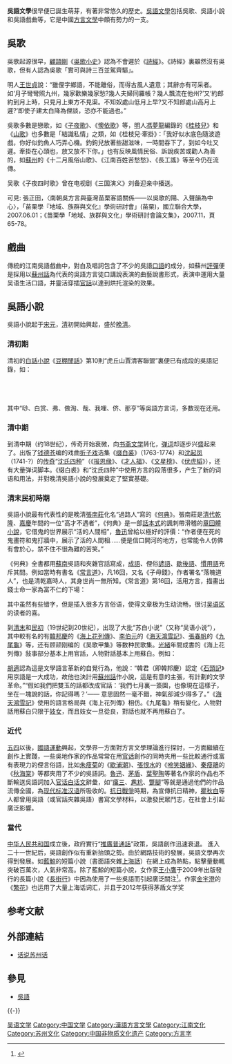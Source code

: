 {{Literature}}

'''吳語文學'''很早便已誕生萌芽，有著非常悠久的歷史。[[吳語|吳語]][[文學|文學]]包括吳歌、吳語小說和吳語戲曲等，它是中國[[方言文學|方言文學]]中頗有勢力的一支。

== 吳歌 ==
吳歌起源很早，[[顧頡剛|顧頡剛]]《[[吳歌小史|吳歌小史]]》認為不會遲於《[[詩經|詩經]]》。《詩經》裏雖然沒有吳歌，但有人認為吳歌「實可與詩三百並駕齊驅」。

明人[[王世貞|王世貞]]說：“雖俚字鄉語，不能離俗，而得古風人遺意；其辭亦有可采者。如‘月子彎彎照九州，幾家歡樂幾家愁?幾人夫婦同羅帳？幾人飄流在他州?’又‘約郎約到月上時，只見月上東方不見渠。不知奴處山低月上早?又不知郎處山高月上遲?’即使子建太白降為俚談，恐亦不能過也。”

吳歌多數是戀歌，如《[[子夜歌|子夜歌]]》、《[[懊依歌|懊依歌]]》等，[[明朝|明]]人[[馮夢龍|馮夢龍]]編錄的《[[桂枝兒|桂枝兒]]》和《[[山歌|山歌]]》也多數是「結識私情」之類，如《桂枝兒·牽掛》：「我好似水底色隨波遊戲，你好似釣魚人巧弄心機。釣鉤兒放著些甜滋味，一時間吞下了，到如今吐又遲。牽掛在心頭也，放又放不下你。」也有反映風情民俗、訴說疾苦或勸人為善的，如[[蘇州|蘇州]]的《十二月風俗山歌》、《江南百姓苦愁愁》、《長工謠》等至今仍在流傳。

吴歌《子夜四时歌》曾在电视剧《三国演义》刘备迎亲中播送。

可見:
張正田，〈南朝吳方言與臺灣苗栗客語關係——以吳歌的陽、入聲韻為中心〉，「苗栗學『地域、族群與文化』學術研討會」(苗栗)，國立聯合大學，2007.06.01；《苗栗學「地域、族群與文化」學術研討會論文集》，2007.11，頁65-78。

== 戲曲 ==
傳統的江南吳語戲曲中，對白及唱詞包含了不少的吳語[[口語|口語]]的成分，如蘇州[[評彈|評彈]]便是採用以[[蘇州話|蘇州話]]為代表的吳語方言徒口講說表演的曲藝說書形式，表演中運用大量吴语生活口語，并靈活穿插[[官話|官話]]以達到烘托渲染的效果。

== 吳語小說 ==
吳語小說起于[[宋朝|宋]][[元朝|元]]，[[清朝|清]]初開始興起，盛於[[晚清|晚清]]。

=== 清初期 === 
清初的[[白話小說|白話小說]]《[[豆棚閒話|豆棚閒話]]》第10則“虎丘山賈清客聯盟”裏便已有成段的吳語記錄，如：

    {{divbox|yellow||只見那五十三格大石礓礤上跑起三兩個來，道：“可是那位官兒要尋'''唦''' '''白賞'''朋友麼？我去！我去！”和尚道：“'''弗'''要亂竄。一夥'''做淘'''走去，憑渠揀罷'''哉'''。”}}
    {{divbox|yellow||'''我哩'''個生意，弗論高低，'''儕'''好同坐。得子時，就要充個豪傑；弗得時，囫圇是個臭侷。神明是'''弗'''計較個。}}  
    {{divbox|yellow||伍子胥'''弗'''敢勞動，到換子鄭元和，與'''我哩'''親切點罷。請問'''那亨'''打扮?}}

其中“唦、白赏、弗、做淘、哉、我哩、侪、那亨”等吳語方言词，多数现在还用。

=== 清中期 ===
到清中期（约18世纪），传奇开始衰微，向[[书斋文学|书斋文学]]转化，[[弹词|弹词]]却逐步兴盛起来了。出版了[[钱德苍|钱德苍]]编的戏曲[[折子戏|折子戏]]选集《[[缀白裘|缀白裘]]》（1763-1774）和[[沈起凤|沈起凤]]（1741-?）的[[传奇|传奇]]“[[沈氏四种|沈氏四种]]”（《[[报恩缘|报恩缘]]》、《[[才人福|才人福]]》、《[[文星榜|文星榜]]》、《[[伏虎韬|伏虎韬]]》），还有大量弹词脚本。《缀白裘》和“沈氏四种”中使用方言的段落很多，产生了新的词语和用法，并對晚清吳語小說的發展奠定了堅實基礎。

=== 清末民初時期 ===
吳語小說最有代表性的是晚清[[張南莊|張南莊]]化名“過路人”寫的《[[何典|何典]]》。張南莊是[[清代|清代]][[乾隆|乾隆]]、[[嘉慶|嘉慶]]年間的一位“高才不遇者”，《何典》是一部[[話本式|話本式]]的諷刺帶滑稽的[[章回體小說|章回體小說]]，它借鬼的世界展示“活的人間相”，[[魯迅|魯迅]]曾給以極好的評價：“作者便在死的鬼畫符和鬼打牆中，展示了活的人間相……便是信口開河的地方，也常能令人仿佛有會於心，禁不住不很為難的苦笑。”

《何典》全書都用[[蘇南|蘇南]]吳語和夾雜官話寫成，[[成語|成語]]、俚俗[[諺語|諺語]]、[[歇後語|歇後語]]、[[慣用語|慣用語]]充斥其間。例如當時有書名《[[常言道|常言道]]》，凡16回，又名《子母錢》，作者署名“落魄道人”，也是清乾嘉時人，其身世尚一無所知。《常言道》第16回，活用方言，描畫出錢士命一家為富不仁的下場：

{{divbox|blue||話說錢百錫聽了墨用繩的言語，要起空中樓閣。同拆丫（屋）匠商議了一番，辦幾根濕木梢，幾根陰架綃子，起造樓閣。但見：<br />
囫圇木頭，未經鏟削。弄堂裏難拽，毫無寸尺。板門上打折，如釘入木。作梁個作梁，作柱個作柱，斧頭吃鑿子，鑿子吃木頭。想要一邊打牆兩邊好看，為何磚兒能厚，瓦兒能薄？用幾根出頭椽子，必須要借溝出水。弄幾個急水裏樁頭，砌幾垛螺螄殼打牆，墨線彈弗准，倒會牽鑽眼；石腳擺不定，弗是老把作。壓火磚頭無一塊，吹木屑的狠有人。<br />
費盡心機，造成了一座空中樓閣，外貌倒像花描，其實卻是弄險。此等規模，豈能耐久？一日，錢百錫又要擺桌子，邀幾個酒肉弟兄，男女混雜，一家齊集樓中，歡呼暢飲。不提防那樓閣旺了幾旺，“呼喇”一聲轉瞬坍了。樓閣中人盡皆壓死。當日錢士命為了金銀錢，害死了多少人，到今無幾時，一家化為烏有。}}
其中虽然有些错字，但是插入很多方言俗语，使得文章极为生动流畅，很讨[[吴语区|吴语区]]的读者的喜。

到[[清末|清末]]和[[民初|民初]]（19世纪到20世纪），出现了大批“苏白小说”（又称“吴语小说”），其中較有名的有[[韓邦慶|韓邦慶]]的《[[海上花列傳|海上花列傳]]》、[[李伯元|李伯元]]的《[[海天鴻雪記|海天鴻雪記]]》、[[張春帆|張春帆]]的《[[九尾龜|九尾龜]]》等，还有顾颉刚编的《吴歌甲集》等数种民歌集。[[光緒|光緒]]年間成書的《海上花列傳》敍事部分基本上用官話，人物對話基本上用蘇白。例如： 

{{divbox|blue||'''雙玉近前，與淑人並坐床沿。雙玉略略欠身，兩手都搭著淑人左右肩膀，教淑人把右手勾著雙玉脖項，把左手按著雙玉心窩，臉對臉問道：“倪七月裏來裏一笠園，也像故歇概樣式， 一淘坐來浪說個閒話，耐阿記得？”'''}} 

[[胡適|胡適]]認為這是文學語言革新的自覺行為，他說：“韓君（即韓邦慶）認定《[[石頭記|石頭記]]》用京語是一大成功，故他也決計用[[蘇州話|蘇州話]]作小說，這是有意的主張，有計劃的文學革命。”“假如我們把雙玉的話都改成官話：‘我們七月裏一簽園，也像現在這樣子，坐在一塊說的話，你記得嗎？’—— 意思固然一毫不錯，神氣卻減少得多了。”《[[海天鴻雪記|海天鴻雪記]]》使用的語言格局與《海上花列傳》相仿。《九尾龜》稍有變化，人物對話用蘇白只限于[[妓女|妓女]]，而且妓女一旦從良，對話也就不再用蘇白了。

=== 近代 ===
[[五四運動|五四]]以後，[[國語運動|國語運動]]興起，文學界一方面對方言文學理論進行探討，一方面繼續在創作上實踐，一些吳地作家的作品常常在用[[官话|官话]]創作的同時夾用一些比較通行或富有表現力的俚言俗語，比如[[朱瘦菊|朱瘦菊]]的《[[歇浦潮|歇浦潮]]》、[[張恨水|張恨水]]的《[[啼笑姻緣|啼笑姻緣]]》、[[秦瘦鵑|秦瘦鵑]]的《[[秋海棠_(小說)|秋海棠]]》等都夾用了不少的吳語詞。[[魯迅|魯迅]]、[[茅盾|茅盾]]、[[葉聖陶|葉聖陶]]等著名作家的作品也不斷輸送吳語詞加入[[官话白话文|官话白话文]]辭彙，如“[[癟三|癟三]]、[[尷尬|尷尬]]、[[蹩腳|蹩腳]]”等就是通過他們的作品流傳全國，為[[现代标准汉语|现代标准汉语]]所吸收的。[[抗日戰爭|抗日戰爭]]時期，為宣傳抗日精神，[[瞿秋白|瞿秋白]]等人都曾用吳語（或官話夾雜吳語）書寫文學材料，以激發民眾鬥志，在社會上引起廣泛影響。

=== 當代 ===
[[中华人民共和国|中华人民共和国]]成立後，政府實行“[[推廣普通話|推廣普通話]]”政策，吳語創作迅速衰退。
進入二十一世紀后，吳語創作似有重新抬頭之勢。由於網路技術的發展，吳語文學再次得到發展。如[[藍鯨|藍鯨]]的短篇小說（書面語夾雜[[上海話|上海話]]）在網上成為熱點，點擊量動輒突破百萬次，人氣非常高。除了藍鯨的短篇小說，女作家[[王小鷹|王小鷹]]于2009年出版發行的長篇小說《[[長街行|長街行]]》中因為使用了一些吳語而引起廣泛關注<ref name="dfw">{{cite web | language=zh-cn | publisher=東方網 | title=小說《長街行》引入滬語引熱議 | url=http://xmwb.eastday.com/x/20090330/u1a554345.html | author=新民晚報 | date=2009-03-30 | accessdate=2010-08-16 | archive-url=https://web.archive.org/web/20090403152846/http://xmwb.eastday.com/x/20090330/u1a554345.html | archive-date=2009-04-03 | dead-url=yes }}</ref>。作家[[金宇澄|金宇澄]]的《[[繁花|繁花]]》也运用了大量上海话词汇，并且于2012年获得茅盾文学奖

== 参考文献 ==
{{Reflist}}

== 外部連結 ==
* [http://www.xileiyuan.com/kej/kep8/dep8.htm  话说苏州话]{{Wayback|url=http://www.xileiyuan.com/kej/kep8/dep8.htm |date=20140421051449 }}

== 參見 ==
* [[吳語|吳語]]

{{-}}
{{亚洲题目|文学}}

[[Category:吴语文学|]]
[[Category:中国文学|Category:中国文学]]
[[Category:漢語方言文學|Category:漢語方言文學]]
[[Category:江南文化|Category:江南文化]]
[[Category:苏州文化|Category:苏州文化]]
[[Category:中国非物质文化遗产|Category:中国非物质文化遗产]]
[[Category:方言字|Category:方言字]]